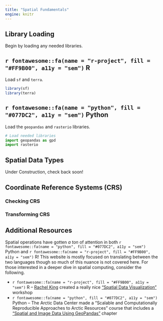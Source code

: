 ```yaml
---
title: "Spatial Fundamentals"
engine: knitr
---
```


## Library Loading

Begin by loading any needed libraries.

:::panel-tabset
## `r fontawesome::fa(name = "r-project", fill = "#FF9B00", a11y = "sem")` R

Load `sf` and `terra`.

```r
library(sf)
library(terra)
```

## `r fontawesome::fa(name = "python", fill = "#077DC2", a11y = "sem")` Python

Load the `geopandas` and `rasterio` libraries.

```python
# Load needed libraries
import geopandas as gpd
import rasterio
```
:::

## Spatial Data Types

Under Construction, check back soon!



## Coordinate Reference Systems (CRS)

### Checking CRS


### Transforming CRS





## Additional Resources

Spatial operations have gotten _a ton_ of attention in both `r fontawesome::fa(name = "python", fill = "#077DC2", a11y = "sem")` [Python]{.py} and `r fontawesome::fa(name = "r-project", fill = "#FF9B00", a11y = "sem")` [R]{.r}! This website is mostly focused on translating between the two languages though so much of this nuance is not covered here. For those interested in a deeper dive in spatial computing, consider the following.

- `r fontawesome::fa(name = "r-project", fill = "#FF9B00", a11y = "sem")` [R]{.r} -- [Rachel King](https://github.com/king0708) created a really nice ["Spatial Data Visualization"](https://github.com/king0708/spatial-data-viz) workshop
- `r fontawesome::fa(name = "python", fill = "#077DC2", a11y = "sem")` [Python]{.py} -- The Arctic Data Center made a "Scalable and Computationally Reproducible Approaches to Arctic Resources" course that includes a ["Spatial and Image Data Using GeoPandas"](https://learning.nceas.ucsb.edu/2023-03-arctic/sections/geopandas.html#calculate-total-distance-per-fishing-area) chapter
